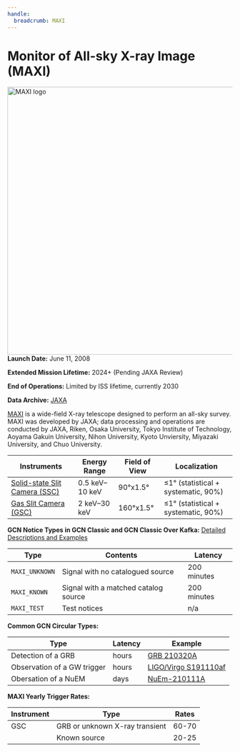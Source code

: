 ```yaml
---
handle:
  breadcrumb: MAXI
---
```



# Monitor of All-sky X-ray Image (MAXI)

<img
  src={logo}
  width="600"
  height="600"
  align="right"
  alt="MAXI logo"
  className="grid-col-6 mobile-lg:grid-col-4 tablet:grid-col-2 desktop:grid-col-3 height-auto"
/>

**Launch Date:** June 11, 2008

**Extended Mission Lifetime:** 2024+ (Pending JAXA Review)

**End of Operations:** Limited by ISS lifetime, currently 2030

**Data Archive:**
[JAXA](https://www.darts.isas.jaxa.jp/astro/maxi/)

[MAXI](http://maxi.riken.jp/top/) is a wide-field X-ray telescope designed to perform an all-sky survey. MAXI was developed by JAXA; data processing and operations are conducted by JAXA, Riken, Osaka University, Tokyo Institute of Technology, Aoyama Gakuin University, Nihon University, Kyoto Unviersity, Miyazaki University, and Chuo University.

<div className="overflow-table">

| Instruments                                                              | Energy Range   | Field of View | Localization                            |
| ------------------------------------------------------------------------ | -------------- | ------------- | --------------------------------------- |
| [Solid-state Slit Camera (SSC)](https://iss.jaxa.jp/en/kiboexp/ef/maxi/) | 0.5 keV–10 keV | 90°x1.5°      | &leq;1° (statistical + systematic, 90%) |
| [Gas Slit Camera (GSC)](https://iss.jaxa.jp/en/kiboexp/ef/maxi/)         | 2 keV–30 keV   | 160°x1.5°     | &leq;1° (statistical + systematic, 90%) |

</div>

**GCN Notice Types in GCN Classic and GCN Classic Over Kafka:**
[Detailed Descriptions and Examples](https://gcn.gsfc.nasa.gov/maxi.html)

<div className="overflow-table">

| Type           | Contents                             | Latency     |
| -------------- | ------------------------------------ | ----------- |
| `MAXI_UNKNOWN` | Signal with no catalogued source     | 200 minutes |
| `MAXI_KNOWN`   | Signal with a matched catalog source | 200 minutes |
| `MAXI_TEST`    | Test notices                         | n/a         |

</div>

**Common GCN Circular Types:**

<div className="overflow-table">

| Type                        | Latency | Example                                                           |
| --------------------------- | ------- | ----------------------------------------------------------------- |
| Detection of a GRB          | hours   | [GRB 210320A](https://gcn.gsfc.nasa.gov/gcn3/29676.gcn3)          |
| Observation of a GW trigger | hours   | [LIGO/Virgo S191110af](https://gcn.gsfc.nasa.gov/gcn3/26223.gcn3) |
| Obersation of a NuEM        | days    | [NuEm-210111A](https://gcn.gsfc.nasa.gov/gcn3/29298.gcn3)         |

</div>

**MAXI Yearly Trigger Rates:**

<div className="overflow-table">

| Instrument | Type                           | Rates |
| ---------- | ------------------------------ | ----- |
| GSC        | GRB or unknown X-ray transient | 60-70 |
|            | Known source                   | 20-25 |

</div>
